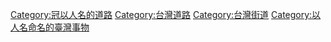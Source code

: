 [[Category:冠以人名的道路|Category:冠以人名的道路]]
[[Category:台灣道路|Category:台灣道路]]
[[Category:台灣街道|Category:台灣街道]]
[[Category:以人名命名的臺灣事物|Category:以人名命名的臺灣事物]]
